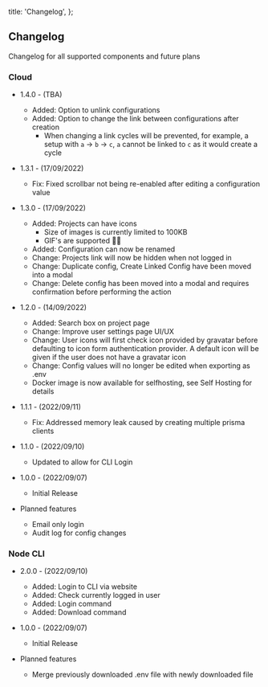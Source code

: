 
  title: 'Changelog',
};

## Changelog

Changelog for all supported components and future plans

### Cloud

- 1.4.0 - (TBA)

  - Added: Option to unlink configurations
  - Added: Option to change the link between configurations after creation
    - When changing a link cycles will be prevented, for example, a setup with `a` -> `b` -> `c`, `a` cannot be linked to `c` as it would create a cycle

- 1.3.1 - (17/09/2022)

  - Fix: Fixed scrollbar not being re-enabled after editing a configuration value

- 1.3.0 - (17/09/2022)

  - Added: Projects can have icons
    - Size of images is currently limited to 100KB
    - GIF's are supported 🥳🎉
  - Added: Configuration can now be renamed
  - Change: Projects link will now be hidden when not logged in
  - Change: Duplicate config, Create Linked Config have been moved into a modal
  - Change: Delete config has been moved into a modal and requires confirmation before performing the action

- 1.2.0 - (14/09/2022)

  - Added: Search box on project page
  - Change: Improve user settings page UI/UX
  - Change: User icons will first check icon provided by gravatar before defaulting to icon form authentication provider. A default icon will be given if the user does not have a gravatar icon
  - Change: Config values will no longer be edited when exporting as .env
  - Docker image is now available for selfhosting, see <Link href="/docs/misc/selfhost" className="hover:!underline font-bold">Self Hosting</Link> for details

- 1.1.1 - (2022/09/11)

  - Fix: Addressed memory leak caused by creating multiple prisma clients

- 1.1.0 - (2022/09/10)

  - Updated to allow for CLI Login

- 1.0.0 - (2022/09/07)

  - Initial Release

- Planned features
  - Email only login
  - Audit log for config changes

### Node CLI

- 2.0.0 - (2022/09/10)

  - Added: Login to CLI via website
  - Added: Check currently logged in user
  - Added: Login command
  - Added: Download command

- 1.0.0 - (2022/09/07)

  - Initial Release

- Planned features
  - Merge previously downloaded .env file with newly downloaded file

